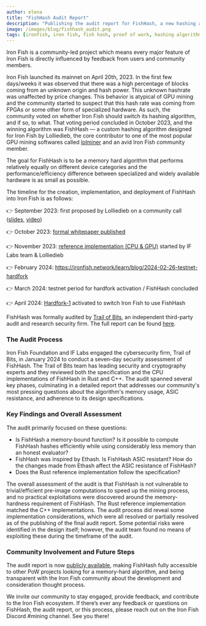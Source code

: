 ```yaml
---
author: elena
title: "FishHash Audit Report"
description: "Publishing the audit report for FishHash, a new hashing algorithm for Iron Fish"
image: /images/blog/fishhash_audit.png
tags: [ironfish, iron fish, fish hash, proof of work, hashing algorithm]
---
```


Iron Fish is a community-led project which means every major feature of Iron Fish is directly influenced by feedback from users and community members.

Iron Fish launched its mainnet on April 20th, 2023. In the first few days/weeks it was observed that there was a high percentage of blocks coming from an unknown origin and hash power. This unknown hashrate was unaffected by price changes. This behavior is atypical of GPU mining and the community started to suspect that this hash rate was coming from FPGAs or some other form of specialized hardware. As such, the community voted on whether Iron Fish should switch its hashing algorithm, and if so, to what. That voting period concluded in October 2023, and the winning algorithm was FishHash — a custom hashing algorithm designed for Iron Fish by Lolliedieb, the core contributor to one of the most popular GPU mining softwares called [lolminer](https://github.com/Lolliedieb/lolMiner-releases) and an avid Iron Fish community member. 

The goal for FishHash is to be a memory hard algorithm that performs relatively equally on different device categories and the performance/efficiency difference between specialized and widely available hardware is as small as possible. 

The timeline for the creation, implementation, and deployment of FishHash into Iron Fish is as follows: 

👉 September 2023: first proposed by Lolliedieb on a community call ([slides](https://drive.google.com/file/d/1QUZ9tdtRfCA3FJG9zmQPy-3rODZyVTpp/view), [video](https://drive.google.com/file/d/1hjSSB0yEk1M6B0pkvNAf5YPYjwOsZNoy/view))

👉 October 2023: [formal whitepaper published](https://github.com/iron-fish/fish-hash/blob/main/FishHash.pdf)

👉 November 2023: [reference implementation (CPU & GPU)](https://github.com/iron-fish/fish-hash?tab=readme-ov-file) started by IF Labs team & Lolliedieb 

👉 February 2024: https://ironfish.network/learn/blog/2024-02-26-testnet-hardfork

👉 March 2024: testnet period for hardfork activation / FishHash concluded 

👉 April 2024: [Hardfork-1](https://ironfish.network/learn/blog/2024-02-26-testnet-hardfork) activated to switch Iron Fish to use FishHash 

FishHash was formally audited by [Trail of Bits](https://www.trailofbits.com/), an independent third-party audit and research security firm. The full report can be found [here](https://ironfish-static.s3.amazonaws.com/%5B202402%5DIron+Fish+FishHash+-+Summary+Report+with+Fix+Review.pdf). 

### **The Audit Process**

Iron Fish Foundation and IF Labs engaged the cybersecurity firm, Trail of Bits, in January 2024 to conduct a seven-day security assessment of FishHash. The Trail of Bits team has leading  security and cryptography experts and they reviewed both the specification and the CPU implementations of FishHash in Rust and C++. The audit spanned several key phases, culminating in a detailed report that addresses our community's most pressing questions about the algorithm's memory usage, ASIC resistance, and adherence to its design specifications.

### **Key Findings and Overall Assessment**

The audit primarily focused on these questions:

- Is FishHash a memory-bound function? Is it possible to compute FishHash hashes
efficiently while using considerably less memory than an honest evaluator?
- FishHash was inspired by Ethash. Is FishHash ASIC resistant? How do the changes made from Ethash affect the ASIC resistance of FishHash?
- Does the Rust reference implementation follow the specification?

The overall assessment of the audit is that FishHash is not vulnerable to trivial/efficient pre-image computations to speed up the mining process, and no practical exploitations were discovered around the memory-hardness requirement of FishHash. The Rust reference implementation matched the C++ implementations. The audit process did reveal some implementation considerations, which were all resolved or partially resolved as of the publishing of the final audit report. Some potential risks were identified in the design itself; however, the audit team found no means of exploiting these during the timeframe of the audit.

### **Community Involvement and Future Steps**

The audit report is now [publicly available](https://ironfish-static.s3.amazonaws.com/%5B202402%5DIron+Fish+FishHash+-+Summary+Report+with+Fix+Review.pdf), making FishHash fully accessible to other PoW projects looking for a memory-hard algorithm, and being transparent with the Iron Fish community about the development and consideration thought process. 

We invite our community to stay engaged, provide feedback, and contribute to the Iron Fish ecosystem. If there’s ever any feedback or questions on FishHash, the audit report, or this process, please reach out on the Iron Fish Discord #mining channel. See you there!